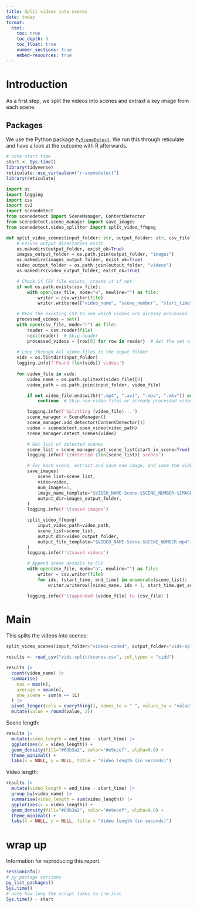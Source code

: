 ```yaml
---
title: Split videos into scenes
date: today
format:
  html:
    toc: true
    toc_depth: 3
    toc_float: true
    number_sections: true
    embed-resources: true
---
```


# Introduction

As a first step, we split the videos into scenes and extraxt a key image from each scene.

## Packages

We use the Python package [`PySceneDetect`](https://www.scenedetect.com).
We run this through reticulate and have a look at the outcome with R afterwards.

```r
# note start time
start <- Sys.time()
library(tidyverse)
reticulate::use_virtualenv("r-scenedetect")
library(reticulate)
```

```python
import os
import logging
import csv
import cv2
import scenedetect
from scenedetect import SceneManager, ContentDetector
from scenedetect.scene_manager import save_images
from scenedetect.video_splitter import split_video_ffmpeg

def split_video_scenes(input_folder: str, output_folder: str, csv_file: str):
    # Ensure output directories exist
    os.makedirs(output_folder, exist_ok=True)
    images_output_folder = os.path.join(output_folder, "images")
    os.makedirs(images_output_folder, exist_ok=True)
    video_output_folder = os.path.join(output_folder, "videos")
    os.makedirs(video_output_folder, exist_ok=True)

    # Check if CSV file exists, create it if not
    if not os.path.exists(csv_file):
        with open(csv_file, mode="w", newline="") as file:
            writer = csv.writer(file)
            writer.writerow(["video_name", "scene_number", "start_time", "end_time"])  # Header row

    # Read the existing CSV to see which videos are already processed
    processed_videos = set()
    with open(csv_file, mode="r") as file:
        reader = csv.reader(file)
        next(reader)  # Skip header
        processed_videos = {row[0] for row in reader}  # Get the set of processed video names
    
    # Loop through all video files in the input folder
    vids = os.listdir(input_folder)
    logging.info(f'Found {len(vids)} videos')
    
    for video_file in vids:
        video_name = os.path.splitext(video_file)[0]
        video_path = os.path.join(input_folder, video_file)

        if not video_file.endswith((".mp4", ".avi", ".mov", ".mkv")) or video_name in processed_videos:
            continue  # Skip non-video files or already processed videos

        logging.info(f'Splitting {video_file}...')
        scene_manager = SceneManager()
        scene_manager.add_detector(ContentDetector())
        video = scenedetect.open_video(video_path)
        scene_manager.detect_scenes(video)

        # Get list of detected scenes
        scene_list = scene_manager.get_scene_list(start_in_scene=True)
        logging.info(f'\tdetected {len(scene_list)} scenes')

        # For each scene, extract and save one image, and save the video
        save_images(
            scene_list=scene_list,
            video=video,
            num_images=1,
            image_name_template="$VIDEO_NAME-Scene-$SCENE_NUMBER-$IMAGE_NUMBER",
            output_dir=images_output_folder,
        )
        logging.info(f'\tsaved images')

        split_video_ffmpeg(
            input_video_path=video_path,
            scene_list=scene_list,
            output_dir=video_output_folder,
            output_file_template="$VIDEO_NAME-Scene-$SCENE_NUMBER.mp4",
        )
        logging.info(f'\tsaved videos')

        # Append scene details to CSV
        with open(csv_file, mode="a", newline="") as file:
            writer = csv.writer(file)
            for idx, (start_time, end_time) in enumerate(scene_list):
                writer.writerow([video_name, idx + 1, start_time.get_seconds(), end_time.get_seconds()])

        logging.info(f'\tappended {video_file} to {csv_file}')
```

# Main

This splits the videos into scenes:

```python
split_video_scenes(input_folder="videos-coded", output_folder="vids-split", csv_file="vids-split/scenes.csv")
```

```r
results <- read_csv("vids-split/scenes.csv", col_types = "cidd")
```

```r
results |> 
  count(video_name) |> 
  summarise(
    max = max(n),
    average = mean(n),
    one_scene = sum(n == 1L)
  ) |> 
  pivot_longer(cols = everything(), names_to = " ", values_to = "value") |> 
  mutate(value = round(value, 2))
```

Scene length:

```r
results |> 
  mutate(video_length = end_time - start_time) |> 
  ggplot(aes(x = video_length)) +
  geom_density(fill="#69b3a2", color="#e9ecef", alpha=0.8) +
  theme_minimal() +
  labs(x = NULL, y = NULL, title = "Video length (in seconds)")
```

Video length:

```r
results |> 
  mutate(video_length = end_time - start_time) |> 
  group_by(video_name) |> 
  summarise(video_length = sum(video_length)) |> 
  ggplot(aes(x = video_length)) +
  geom_density(fill="#69b3a2", color="#e9ecef", alpha=0.8) +
  theme_minimal() +
  labs(x = NULL, y = NULL, title = "Video length (in seconds)")
```

# wrap up

Information for reproducing this report.

```r
sessionInfo()
# py package versions
py_list_packages()
Sys.time()
# note how long the script takes to (re-)run
Sys.time() - start
```
